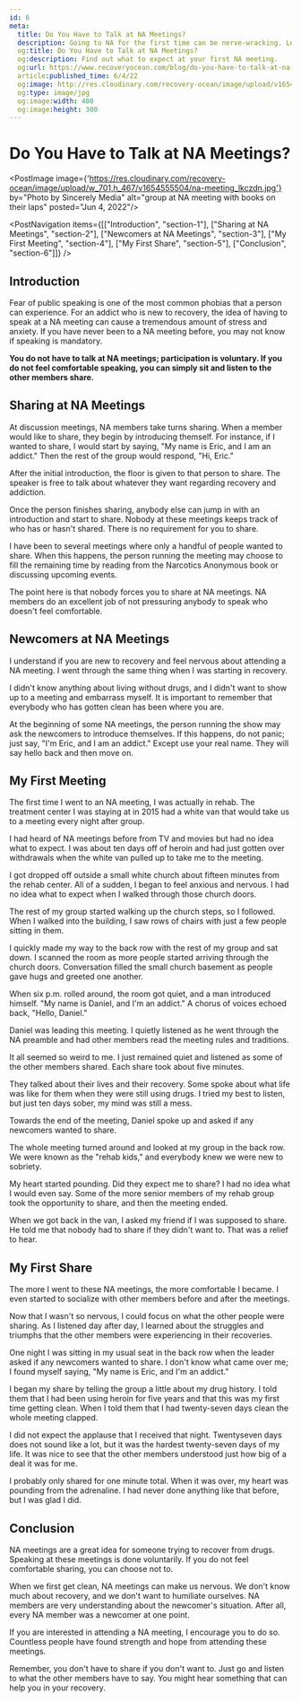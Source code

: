 ```yaml
---
id: 6
meta:
  title: Do You Have to Talk at NA Meetings?
  description: Going to NA for the first time can be nerve-wracking. Learn about the participation rules for NA meetings. 
  og:title: Do You Have to Talk at NA Meetings?
  og:description: Find out what to expect at your first NA meeting.
  og:url: https://www.recoveryocean.com/blog/do-you-have-to-talk-at-na-meetings
  article:published_time: 6/4/22
  og:image: http://res.cloudinary.com/recovery-ocean/image/upload/v1654555504/na-meeting_lkczdn.jpg
  og:type: image/jpg
  og:image:width: 400
  og:image:height: 300
---
```


# Do You Have to Talk at NA Meetings?
<PostImage image={'https://res.cloudinary.com/recovery-ocean/image/upload/w_701,h_467/v1654555504/na-meeting_lkczdn.jpg'} by="Photo by Sincerely Media" alt="group at NA meeting with books on their laps" posted="Jun 4, 2022"/>

<PostNavigation items={[["Introduction", "section-1"], ["Sharing at NA Meetings", "section-2"], ["Newcomers at NA Meetings", "section-3"], ["My First Meeting", "section-4"], ["My First Share", "section-5"], ["Conclusion", "section-6"]]} />

<span id="section-1"></span>
## Introduction
Fear of public speaking is one of the most common phobias that a person can experience. For an addict who is new to recovery, the idea of having to speak at a NA meeting can cause a tremendous amount of stress and anxiety. If you have never been to a NA meeting before, you may not know if speaking is mandatory.

<strong>You do not have to talk at NA meetings; participation is voluntary. If you do not feel comfortable speaking, you can simply sit and listen to the other members share.</strong> 


<span id="section-2"></span>
## Sharing at NA Meetings

At discussion meetings, NA members take turns sharing. When a member would like to share, they begin by introducing themself. For instance, if I wanted to share, I would start by saying, "My name is Eric, and I am an addict." Then the rest of the group would respond, "Hi, Eric."

After the initial introduction, the floor is given to that person to share. The speaker is free to talk about whatever they want regarding recovery and addiction. 

Once the person finishes sharing, anybody else can jump in with an introduction and start to share. Nobody at these meetings keeps track of who has or hasn't shared. There is no requirement for you to share. 

I have been to several meetings where only a handful of people wanted to share. When this happens, the person running the meeting may choose to fill the remaining time by reading from the Narcotics Anonymous book or discussing upcoming events.

The point here is that nobody forces you to share at NA meetings. NA members do an excellent job of not pressuring anybody to speak who doesn't feel comfortable.

<span id="section-3"></span>
## Newcomers at NA Meetings

I understand if you are new to recovery and feel nervous about attending a NA meeting. I went through the same thing when I was starting in recovery.

I didn't know anything about living without drugs, and I didn't want to show up to a meeting and embarrass myself. It is important to remember that everybody who has gotten clean has been where you are.

At the beginning of some NA meetings, the person running the show may ask the newcomers to introduce themselves. If this happens, do not panic; just say, "I'm Eric, and I am an addict." Except use your real name. They will say hello back and then move on.

<span id="section-4"></span>
## My First Meeting

The first time I went to an NA meeting, I was actually in rehab. The treatment center I was staying at in 2015 had a white van that would take us to a meeting every night after group.

I had heard of NA meetings before from TV and movies but had no idea what to expect. I was about ten days off of heroin and had just gotten over withdrawals when the white van pulled up to take me to the meeting.

I got dropped off outside a small white church about fifteen minutes from the rehab center. All of a sudden, I began to feel anxious and nervous. I had no idea what to expect when I walked through those church doors.

The rest of my group started walking up the church steps, so I followed. When I walked into the building, I saw rows of chairs with just a few people sitting in them.

I quickly made my way to the back row with the rest of my group and sat down. I scanned the room as more people started arriving through the church doors. Conversation filled the small church basement as people gave hugs and greeted one another.

When six p.m. rolled around, the room got quiet, and a man introduced himself. "My name is Daniel, and I'm an addict." A chorus of voices echoed back, "Hello, Daniel." 

Daniel was leading this meeting. I quietly listened as he went through the NA preamble and had other members read the meeting rules and traditions. 

It all seemed so weird to me. I just remained quiet and listened as some of the other members shared. Each share took about five minutes. 

They talked about their lives and their recovery. Some spoke about what life was like for them when they were still using drugs. I tried my best to listen, but just ten days sober, my mind was still a mess.

Towards the end of the meeting, Daniel spoke up and asked if any newcomers wanted to share. 

The whole meeting turned around and looked at my group in the back row. We were known as the "rehab kids," and everybody knew we were new to sobriety. 

My heart started pounding. Did they expect me to share? I had no idea what I would even say. Some of the more senior members of my rehab group took the opportunity to share, and then the meeting ended.

When we got back in the van, I asked my friend if I was supposed to share. He told me that nobody had to share if they didn't want to. That was a relief to hear.

<span id="section-5"></span>
## My First Share

The more I went to these NA meetings, the more comfortable I became. I even started to socialize with other members before and after the meetings.

Now that I wasn't so nervous, I could focus on what the other people were sharing. As I listened day after day, I learned about the struggles and triumphs that the other members were experiencing in their recoveries.

One night I was sitting in my usual seat in the back row when the leader asked if any newcomers wanted to share. I don't know what came over me; I found myself saying, "My name is Eric, and I'm an addict." 

I began my share by telling the group a little about my drug history. I told them that I had been using heroin for five years and that this was my first time getting clean. When I told them that I had twenty-seven days clean the whole meeting clapped.

I did not expect the applause that I received that night. Twentyseven days does not sound like a lot, but it was the hardest twenty-seven days of my life. It was nice to see that the other members understood just how big of a deal it was for me.

I probably only shared for one minute total. When it was over, my heart was pounding from the adrenaline. I had never done anything like that before, but I was glad I did.

<span id="section-6"></span>
## Conclusion

NA meetings are a great idea for someone trying to recover from drugs. Speaking at these meetings is done voluntarily. If you do not feel comfortable sharing, you can choose not to.

When we first get clean, NA meetings can make us nervous. We don't know much about recovery, and we don't want to humiliate ourselves. NA members are very understanding about the newcomer's situation. After all, every NA member was a newcomer at one point.

If you are interested in attending a NA meeting, I encourage you to do so. Countless people have found strength and hope from attending these meetings. 

Remember, you don't have to share if you don't want to. Just go and listen to what the other members have to say. You might hear something that can help you in your recovery.